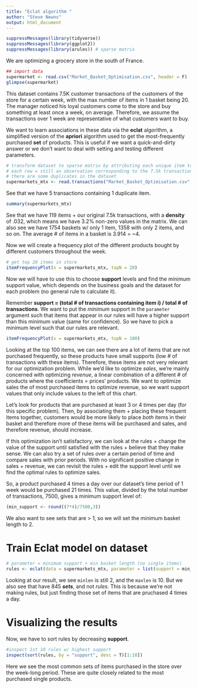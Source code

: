 ```yaml
---
title: "Eclat algorithm "
author: "Steve Newns"
output: html_document
---
```


```r
suppressMessages(library(tidyverse))
suppressMessages(library(ggplot2))
suppressMessages(library(arules)) # sparse matrix
```

We are optimizing a grocery store in the south of France.

```r
## import data 
supermarket <- read.csv("Market_Basket_Optimisation.csv", header = F)
glimpse(supermarket)
```

This dataset contains 7.5K customer transactions of the customers of the store for a certain week, with the max number of items in 1 basket being 20. The manager noticed his loyal customers come to the store and buy something at least once a week, on average. Therefore, we assume the transactions over 1 week are representative of what customers want to buy.

We want to learn associations in these data via the **eclat** algorithm, a simplified version of the **apriori** algorithm used to get the most-frequently purchased **set** of products. This is useful if we want a quick-and-dirty answer or we don't want to deal with setting and testing different parameters.

```r
# transform dataset to sparse matrix by attributing each unique item to a column
# each row = still an observation corresponding to the 7.5k transactions w cel values of 0/1 for each product
# there are some duplicates in the dataset
supermarkets_mtx <- read.transactions("Market_Basket_Optimisation.csv", sep = ",", rm.duplicates = T)
```

See that we have 5 transactions containing 1 duplicate item.

```r
summary(supermarkets_mtx)
```

See that we have 119 items + our original 7.5k transactions, with a **density** of .032, which means we have 3.2% non-zero values in the matrix. We can also see we have 1754 baskets w/ only 1 item, 1358 with only 2 items, and so on. The average # of items in a basket is 3.914 = ~4.

Now we will create a frequency plot of the different products bought by different customers throughout the week.
```r
# get top 20 items in store
itemFrequencyPlot(x = supermarkets_mtx, topN = 20)
```

Now we will have to use this to choose **support** levels and find the minimum support value, which depends on the business goals and the dataset for each problem (no general rule to calculate it).

Remember **support = (total # of transactions containing item i) / total # of transactions**. We want to put the *minimum* support in the `parameter` argument such that items that appear in our rules will have a higher support than this minimum value (same for confidence). So we have to pick a minimum level such that our rules are relevant.

```r
itemFrequencyPlot(x = supermarkets_mtx, topN = 100)
```

Looking at the top 100 items, we can see there are a lot of items that are not purchased frequently, so these products have small supports (low # of transactions with these items). Therefore, these items are not very relevant for our optimization problem. While we'd like to optimize *sales*, we're mainly concerned with optimizing *revenue*, a linear combination of a different # of products where the coefficients = prices' products. We want to optimize sales the of most purchased items to optimize revenue, so we want support values that only include values to the left of this chart.

Let's look for products that are purchased at least 3 or 4 times per day (for this specific problem). Then, by associating them + placing these frequent items together, customers would be more likely to place *both* items in their basket and therefore more of these items will be purchased and sales, and therefore revenue, should increase.

If this optimization isn't satisfactory, we can look at the rules + change the value of the support until satisfied with the rules + believe that they make sense. We can also try a set of rules over a certain period of time and compare sales with prior periods. With no significant positive change in sales + revenue, we can revisit the rules + edit the support level until we find the optimal rules to optimize sales.

So, a product purchased 4 times a day over our dataset's time period of 1 week would be purchased 21 times. This value, divided by the total number of transactions, 7500, gives a minimum support level of:
```r
(min_support <- round((7*4)/7500,3))
```

We also want to see sets that are > 1, so we will set the minimum basket length to 2.

# Train Eclat model on dataset
```r
# parameter = minimum support + min basket length (no single items)
rules <- eclat(data = supermarkets_mtx, parameter = list(support = min_support, minlen = 2))
```

Looking at our result, we see `minlen` is still 2, and the `maxlen` is 10. But we also see that have 845 ***sets***, and not *rules*. This is because we're not making rules, but just finding those set of items that are pruchased 4 times a day. 

# Visualizing the results

Now, we have to sort rules by decreasing **support**.

```r
#inspect 1st 10 rules w/ highest support
inspect(sort(rules, by = "support", desc = T)[1:10])
```
 
 Here we see the most common sets of items purchased in the store over the week-long period. These are quite closely related to the most purchased single products.